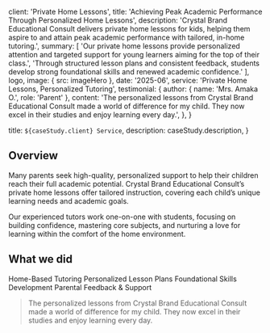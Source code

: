 
  client: 'Private Home Lessons',
  title: 'Achieving Peak Academic Performance Through Personalized Home Lessons',
  description:
    'Crystal Brand Educational Consult delivers private home lessons for kids, helping them aspire to and attain peak academic performance with tailored, in-home tutoring.',
  summary: [
    'Our private home lessons provide personalized attention and targeted support for young learners aiming for the top of their class.',
    'Through structured lesson plans and consistent feedback, students develop strong foundational skills and renewed academic confidence.'
  ],
  logo,
  image: { src: imageHero },
  date: '2025-06',
  service: 'Private Home Lessons, Personalized Tutoring',
  testimonial: {
    author: { name: 'Mrs. Amaka O.', role: 'Parent' },
    content:
      'The personalized lessons from Crystal Brand Educational Consult made a world of difference for my child. They now excel in their studies and enjoy learning every day.',
  },
}

  title: `${caseStudy.client} Service`,
  description: caseStudy.description,
}

## Overview

Many parents seek high-quality, personalized support to help their children reach their full academic potential. Crystal Brand Educational Consult’s private home lessons offer tailored instruction, covering each child’s unique learning needs and academic goals.

Our experienced tutors work one-on-one with students, focusing on building confidence, mastering core subjects, and nurturing a love for learning within the comfort of the home environment.

## What we did

<TagList>
  <TagListItem>Home-Based Tutoring</TagListItem>
  <TagListItem>Personalized Lesson Plans</TagListItem>
  <TagListItem>Foundational Skills Development</TagListItem>
  <TagListItem>Parental Feedback & Support</TagListItem>
</TagList>

<Blockquote
  author={{ name: 'Mrs. Amaka O.', role: 'Parent' }}
>
  The personalized lessons from Crystal Brand Educational Consult made a world of difference for my child. They now excel in their studies and enjoy learning every day.
</Blockquote>

<StatList>
  <StatListItem value="90%" label="Improvement in grades" />
  <StatListItem value="4x" label="Student engagement" />
  <StatListItem value="100%" label="Parental satisfaction" />
  <StatListItem value="Top 10%" label="Class standing" />
</StatList>